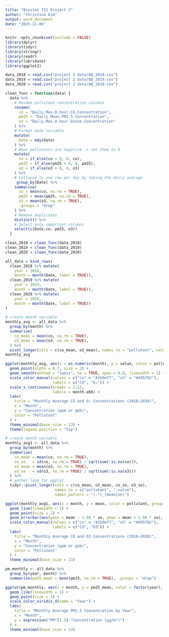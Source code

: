 ```yaml
---
title: "Biostat 721 Project 2"
author: "Christina Kim"
output: word_document
date: "2025-11-06"
---
```


```r
knitr::opts_chunk$set(include = FALSE)
library(dplyr)
library(tidyr)
library(stringr)
library(readr)
library(lubridate)
library(ggplot2)
```

```r
data_2018 = read.csv("project 2 data/AQ_2018.csv")
data_2019 = read.csv("project 2 data/AQ_2019.csv")
data_2020 = read.csv("project 2 data/AQ_2020.csv")
```

```r
clean_func = function(data) { 
  data %>% 
    # Rename pollutant concentration columns
    rename(
      co = "Daily.Max.8.hour.CO.Concentration",
      pm25 = "Daily.Mean.PM2.5.Concentration",
      o3 = "Daily.Max.8.hour.Ozone.Concentration"
    ) %>%
    # Format date variable
    mutate(
      Date = mdy(Date)      
    ) %>%
    # When pollutants are negative -> set them to 0
    mutate(                
      co = if_else(co < 0, 0, co),
      pm25 = if_else(pm25 < 0, 0, pm25),
      o3 = if_else(o3 < 0, 0, o3)
    ) %>%
    # Collapse to one row per day by taking the daily average
     group_by(Date) %>%     
    summarise(
      co = mean(co, na.rm = TRUE),
      pm25 = mean(pm25, na.rm = TRUE),
      o3 = mean(o3, na.rm = TRUE),
      .groups = "drop"
    ) %>%
    # Remove duplicates
    distinct() %>%
    # Select only important columns
    select(c(Date,co, pm25, o3))     
  }
```

```r
clean_2018 = clean_func(data_2018)
clean_2019 = clean_func(data_2019)
clean_2020 = clean_func(data_2020)
```

```r
all_data = bind_rows(
  clean_2018 %>% mutate(
    year = 2018,
    month = month(Date, label = TRUE)),
  clean_2019 %>% mutate(
    year = 2019,
    month = month(Date, label = TRUE)),
  clean_2020 %>% mutate(
    year = 2020,
    month = month(Date, label = TRUE))
)
```

```r
# create month variable
monthly_avg <- all_data %>%
  group_by(month) %>%
  summarise(
    co_mean = mean(co, na.rm = TRUE),
    o3_mean = mean(o3, na.rm = TRUE),
  ) %>%
  pivot_longer(cols = c(co_mean, o3_mean), names_to = "pollutant", values_to = "value")
monthly_avg
```

```r
ggplot(monthly_avg, aes(x = as.numeric(month), y = value, color = pollutant)) +
  geom_point(alpha = 0.7, size = 2) +
  geom_smooth(method = "loess", se = TRUE, span = 0.8, linewidth = 1) +
  scale_color_manual(values = c("co" = "#1b9e77", "o3" = "#d95f02"),
                     labels = c("CO", "O₃")) +
  scale_x_continuous(breaks = 1:12,
                     labels = month.abb) +
  labs(
    title = "Monthly Average CO and O₃ Concentrations (2018–2020)",
    x = "Month",
    y = "Concentration (ppm or ppb)",
    color = "Pollutant"
  ) +
  theme_minimal(base_size = 13) +
  theme(legend.position = "top")
```



```r
# create month variable
monthly_avg1 <- all_data %>%
  group_by(month) %>%
  summarise(
    co_mean = mean(co, na.rm = TRUE),
    co_se   = sd(co, na.rm = TRUE) / sqrt(sum(!is.na(co))),
    o3_mean = mean(o3, na.rm = TRUE),
    o3_se   = sd(o3, na.rm = TRUE) / sqrt(sum(!is.na(o3)))
  ) %>%
  # gather long for ggplot
  tidyr::pivot_longer(cols = c(co_mean, o3_mean, co_se, o3_se),
                      names_to = c("pollutant", ".value"),
                      names_pattern = "(.*)_(mean|se)")

```

```r
ggplot(monthly_avg1, aes(x = month, y = mean, color = pollutant, group = pollutant)) +
  geom_line(linewidth = 1) +
  geom_point(size = 2) +
  geom_errorbar(aes(ymin = mean - 1.96 * se, ymax = mean + 1.96 * se), width = 0.2) +
  scale_color_manual(values = c("co" = "#1b9e77", "o3" = "#d95f02"),
                     labels = c("CO", "O3")) +
  labs(
    title = "Monthly Average CO and O3 Concentrations (2018–2020)",
    x = "Month",
    y = "Concentration (ppm or ppb)",
    color = "Pollutant"
  ) +
  theme_minimal(base_size = 13)
```

```r
pm_monthly <- all_data %>%
  group_by(year, month) %>%
  summarise(pm25_mean = mean(pm25, na.rm = TRUE), .groups = "drop")

ggplot(pm_monthly, aes(x = month, y = pm25_mean, color = factor(year), group = year)) +
  geom_line(linewidth = 1) +
  geom_point(size = 2) +
  scale_color_viridis_d(name = "Year") +
  labs(
    title = "Monthly Average PM2.5 Concentration by Year",
    x = "Month",
    y = expression("PM"[2.5]~"Concentration (µg/m³)")
  ) +
  theme_minimal(base_size = 13)

```


